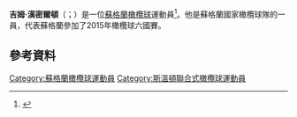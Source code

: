 '''吉姆·漢密爾頓'''（{{lang-en|Jim Hamilton}}；{{bd|1982年|11月17日}}）是一位[[蘇格蘭|蘇格蘭]][[橄欖球|橄欖球]]運動員<ref>{{cite web|author=J.K. Rowling |url=http://www.pottermore.com/en/book4/chapter8/moment1/scottish-rugby?utm_source=insider&utm_medium=social&utm_campaign=jkrscottishrugby |title=Pottermore|publisher=Sony |date= |accessdate=22 February 2014}}</ref>。他是蘇格蘭國家橄欖球隊的一員，代表蘇格蘭參加了2015年橄欖球六國賽。

==參考資料==
{{Reflist}}

{{DEFAULTSORT:Hamilton, Jim}}
[[Category:蘇格蘭橄欖球運動員|Category:蘇格蘭橄欖球運動員]]
[[Category:斯溫頓聯合式橄欖球運動員|Category:斯溫頓聯合式橄欖球運動員]]